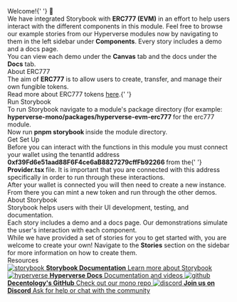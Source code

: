 
<Meta title="Start Here/Introduction" />

<style>{`
  .heading {
    --dark: '#000000';
    font-weight: 900;
    font-size: 32px;
    letter-spacing: 1px;
    line-height: 24px;
    margin-bottom: 20px;
    margin-top: 40px;
    font-family: 'Nunito Sans', 'Helvetica Neue', Helvetica, Arial, sans-serif;
}
  .subheading {
    --mediumdark: '#999999';
    font-weight: 900;
    font-size: 16px;
    color: #999;
    letter-spacing: 4px;
    line-height: 24px;
    text-transform: uppercase;
    margin-bottom: 12px;
    margin-top: 40px;
    font-family: 'Nunito Sans', 'Helvetica Neue', Helvetica, Arial, sans-serif;
  }

  .body {
    color: '#999';
    font-weight: 200;
    font-size: 16px;
    letter-spacing: 0px;
    line-height: 21px;
    margin-bottom: 12px;
    margin-top: 8px;
    font-family: 'Nunito Sans', 'Helvetica Neue', Helvetica, Arial, sans-serif;
  }

  .link-list {
    display: grid;
    grid-template-columns: 1fr;
    grid-template-rows: 1fr 1fr;
    row-gap: 10px;
    font-family: 'Nunito Sans', 'Helvetica Neue', Helvetica, Arial, sans-serif;
  
  }

  @media (min-width: 620px) {
    .link-list {
      row-gap: 20px;
      column-gap: 20px;
      grid-template-columns: 1fr 1fr;
      font-family: 'Nunito Sans', 'Helvetica Neue', Helvetica, Arial, sans-serif;
      
    }
  }

  @media all and (-ms-high-contrast:none) {
  .link-list {
      display: -ms-grid;
      -ms-grid-columns: 1fr 1fr;
      -ms-grid-rows: 1fr 1fr;
      font-family: 'Nunito Sans', 'Helvetica Neue', Helvetica, Arial, sans-serif;
    }
  }

  .link-item {
    display: block;
    padding: 20px 30px 20px 15px;
    border: 1px solid #00000010;
    border-radius: 5px;
    transition: background 150ms ease-out, border 150ms ease-out, transform 150ms ease-out;
    color: #ffffff;
    display: flex;
    align-items: flex-start;
    background: #19495e;
    font-family: 'Nunito Sans', 'Helvetica Neue', Helvetica, Arial, sans-serif;
    text-decoration: none;
  }

  .link-item:hover {
    transform: translate3d(0, -3px, 0);
    box-shadow: rgba(0, 0, 0, 0.08) 0 3px 10px 0;
    background: #246685;
    font-family: 'Nunito Sans', 'Helvetica Neue', Helvetica, Arial, sans-serif;
  }

  .link-item:active {
    border-color: #1EA7FD;
    transform: translate3d(0, 0, 0);
    font-family: 'Nunito Sans', 'Helvetica Neue', Helvetica, Arial, sans-serif;

  }

  .link-item strong {
    font-weight: 700;
    display: block;
    margin-bottom: 2px;
    font-family: 'Nunito Sans', 'Helvetica Neue', Helvetica, Arial, sans-serif;
  }
  
  .link-item img {
    height: 40px;
    width: 40px;
    margin-right: 15px;
    flex: none;
    font-family: 'Nunito Sans', 'Helvetica Neue', Helvetica, Arial, sans-serif;
  }

  .link-item span {
    font-size: 16px;
    line-height: 20px;
    font-family: 'Nunito Sans', 'Helvetica Neue', Helvetica, Arial, sans-serif;
  }

  .tip {
    display: inline-block;
    border-radius: 1em;
    font-size: 11px;
    line-height: 12px;
    font-weight: 700;
    background: #E7FDD8;
    color: #66BF3C;
    padding: 4px 12px;
    margin-right: 10px;
    vertical-align: top;
  }

  .tip-wrapper {
    font-size: 13px;
    line-height: 20px;
    margin-top: 40px;
    margin-bottom: 40px;
  }

  .tip-wrapper code {
    font-size: 12px;
    display: inline-block;
  }

  
`}</style>

<div className="heading">
	Welcome!{' '}
	<span role="img" aria-label="wave">
		👋
	</span>
</div>

<div className="body">
	We have integrated Storybook with <b>ERC777 (EVM)</b> in an effort to help users interact with
	the different components in this module. Feel free to browse our example stories from our
	Hyperverse modules now by navigating to them in the left sidebar under <b>Components</b>. Every
	story includes a demo and a docs page.
</div>

<div className="body">
	You can view each demo under the <b>Canvas</b> tab and the docs under the <b>Docs</b> tab.
</div>

<div className="subheading">About ERC777</div>

<div className="body">
	The aim of <b>ERC777</b> is to allow users to create, transfer, and manage their own fungible
	tokens.
</div>

<div className="body">
	Read more about ERC777 tokens <a href="https://eips.ethereum.org/EIPS/eip-777"> here</a>.{' '}
</div>

<div className="subheading">Run Storybook</div>

<div className="body">
	To run Storybook navigate to a module's package directory (for example:
	<b> hyperverse-mono/packages/hyperverse-evm-erc777 </b> for the erc777 module.
</div>

<div className="body">
	Now run <b> pnpm storybook </b> inside the module directory.
</div>

<div className="subheading">Get Set Up</div>

<div className="body">
	Before you can interact with the functions in this module you must connect your wallet using the
	tenantId address <b> 0xf39Fd6e51aad88F6F4ce6aB8827279cffFb92266 </b> from the{' '}
	<b> Provider.tsx </b> file. It is important that you are connected with this address
	specifically in order to run through these interactions.
</div>

<div className="body">
	After your wallet is connected you will then need to create a new instance. From there you can
	mint a new token and run through the other demos.
</div>

<div className="subheading">About Storybook</div>

<div className="body">
	Storybook helps users with their UI development, testing, and documentation.
</div>

<div className="body">
	Each story includes a demo and a docs page. Our demonstrations simulate the user's interaction
	with each component.
</div>

<div className="body">
	While we have provided a set of stories for you to get started with, you are welcome to create
	your own! Navigate to the <b>Stories</b> section on the sidebar for more information on how to
	create them.
</div>

<div className="subheading">Resources</div>

<div className="link-list">
	<a className="link-item" href="https://storybook.js.org/" target="_blank">
		<img src={Storybook} alt="storybook" />
		<span>
			<strong>Storybook Documentation</strong>
			Learn more about Storybook
		</span>
	</a>
	<a className="link-item" href="https://docs.hyperverse.dev/" target="_blank">
		<img src={Hyperverse} alt="hyperverse" />
		<span>
			<strong>Hyperverse Docs</strong>
			Documentation and videos
		</span>
	</a>
	<a className="link-item" href="https://github.com/decentology/hyperverse-mono" target="_blank">
		<img src={Github} alt="github" />
		<span>
			<strong>Decentology's GitHub</strong>
			Check out our mono repo
		</span>
	</a>
	<a className="link-item" href="https://discord.com/invite/uqecGxg" target="_blank">
		<img src={Discord} alt="discord" />
		<span>
			<strong>Join us on Discord</strong>
			Ask for help or chat with the community
		</span>
	</a>
</div>
